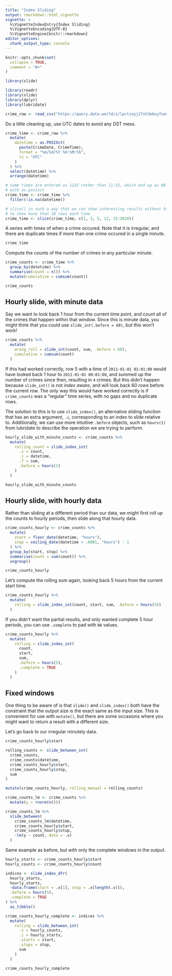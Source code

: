 ```yaml
---
title: "Index Sliding"
output: rmarkdown::html_vignette
vignette: >
  %\VignetteIndexEntry{Index Sliding}
  %\VignetteEncoding{UTF-8}
  %\VignetteEngine{knitr::rmarkdown}
editor_options: 
  chunk_output_type: console
---
```


```r
knitr::opts_chunk$set(
  collapse = TRUE,
  comment = "#>"
)
```

```r
library(slide)
```

```r
library(readr)
library(slide)
library(dplyr)
library(lubridate)

crime_raw <- read_csv("https://query.data.world/s/lpctzoyj27sh3e6uyfoedqfnm3uvel")
```

Do a little cleaning up, use UTC dates to avoid any DST mess.

```r
crime_time <- crime_raw %>%
  mutate(
    datetime = as.POSIXct(
      paste(CrimeDate, CrimeTime), 
      format = "%m/%d/%Y %H:%M:%S",
      tz = "UTC"
    )
  ) %>%
  select(datetime) %>%
  arrange(datetime)

# some times are entered as 1132 rather than 11:32, which end up as NA
# with as.posixct
crime_time <- crime_time %>%
  filter(!is.na(datetime))

# slice() in such a way that we can show interesting results without having
# to show more than 10 rows each time
crime_time <- slice(crime_time, c(1, 3, 5, 12, 25:2020))
```

A series with times of when a crime occured. Note that it is irregular, and there are duplicate times if more than one crime occured in a single minute.

```r
crime_time
```

Compute the counts of the number of crimes in any particular minute.

```r
crime_counts <- crime_time %>%
  group_by(datetime) %>%
  summarise(count = n()) %>%
  mutate(cumulative = cumsum(count))

crime_counts
```

## Hourly slide, with minute data 

Say we want to look back 1 hour from the current time point, and count all of the crimes that happen within that window. Since this is minute data, you might think that you could use `slide_int(.before = 60)`, but this won't work!

```r
crime_counts %>%
  mutate(
    wrong_roll = slide_int(count, sum, .before = 60),
    cumulative = cumsum(count)
  )
```

If this had worked correctly, row 5 with a time of `2011-01-01 01:01:00` would have looked back 1 hour to `2011-01-01 00:01:00`, and summed up the number of crimes since then, resulting in `4` crimes. But this didn't happen because `slide_int()` is not _index aware_, and will look back 60 _rows_ before the current row. The only way this would have worked correctly is if `crime_counts` was a "regular" time series, with no gaps and no duplicate rows.

The solution to this is to use `slide_index()`, an alternative sliding function that has an extra argument, `.i`, corresponding to an index to slide relative to. Additionally, we can use more intuitive `.before` objects, such as `hours(1)` from lubridate to describe the operation we are trying to perform.

```r
hourly_slide_with_minute_counts <- crime_counts %>%
  mutate(
    rolling_count = slide_index_int(
      .x = count, 
      .i = datetime, 
      .f = sum, 
      .before = hours(1)
    )
  )

hourly_slide_with_minute_counts
```

## Hourly slide, with hourly data

Rather than sliding at a different period than our data, we might first roll up the counts to hourly periods, then slide along that hourly data.

```r
crime_counts_hourly <- crime_counts %>%
  mutate(
    start = floor_date(datetime, "hours"),
    stop = ceiling_date(datetime + .0001, "hours") - 1
  ) %>%
  group_by(start, stop) %>%
  summarise(count = sum(count)) %>%
  ungroup()

crime_counts_hourly
```

Let's compute the rolling sum again, looking back 5 hours from the current start time.

```r
crime_counts_hourly %>%
  mutate(
    rolling = slide_index_int(count, start, sum, .before = hours(5))
  )
```

If you didn't want the partial results, and only wanted complete 5 hour periods, you can use `.complete` to pad with `NA` values.

```r
crime_counts_hourly %>%
  mutate(
    rolling = slide_index_int(
      count, 
      start, 
      sum, 
      .before = hours(5), 
      .complete = TRUE
    )
  )
```

## Fixed windows

One thing to be aware of is that `slide()` and `slide_index()` both have the constraint that the output size is the exact same as the input size. This is convenient for use with `mutate()`, but there are some occasions where you might want to return a result with a different size.

Let's go back to our irregular minutely data.



```r
crime_counts_hourly$start
```


```r
rolling_counts <- slide_between_int(
  crime_counts,
  crime_counts$datetime,
  crime_counts_hourly$start,
  crime_counts_hourly$stop,
  sum
)

mutate(crime_counts_hourly, rolling_manual = rolling_counts)
```

```r
crime_counts_lm <- crime_counts %>%
  mutate(y = rnorm(n()))

crime_counts_lm %>%
  slide_between(
    crime_counts_lm$datetime, 
    crime_counts_hourly$start,
    crime_counts_hourly$stop,
    ~lm(y ~ count, data = .x)
  )
```

Same example as before, but with only the complete windows in the output.

```r
hourly_starts <- crime_counts_hourly$start
hourly_counts <- crime_counts_hourly$count

indices <- slide_index_dfr(
  hourly_starts, 
  hourly_starts, 
  ~data.frame(start = .x[1], stop = .x[length(.x)]), 
  .before = hours(5), 
  .complete = TRUE
) %>% 
  as_tibble()

crime_counts_hourly_complete <- indices %>%
  mutate(
    rolling = slide_between_int(
      .x = hourly_counts, 
      .i = hourly_starts,
      .starts = start,
      .stops = stop,
      sum
    )
  )

crime_counts_hourly_complete
```

